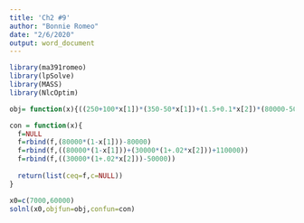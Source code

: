 ---
title: 'Ch2 #9'
author: "Bonnie Romeo"
date: "2/6/2020"
output: word_document
---

```{r setup, include=FALSE}
library(ma391romeo)
library(lpSolve)
library(MASS)
library(NlcOptim)
```

```{r, eval = FALSE}
obj= function(x){((250+100*x[1])*(350-50*x[1])+(1.5+0.1*x[2])*(80000-5000*x[2]-1000*x[1]))*-1}

con = function(x){
  f=NULL
  f=rbind(f,(80000*(1-x[1]))-80000)
  f=rbind(f,((80000*(1-x[1]))+(30000*(1+.02*x[2]))+110000))
  f=rbind(f,((30000*(1+.02*x[2]))-50000))
      
  return(list(ceq=f,c=NULL))
}

x0=c(7000,60000)
solnl(x0,objfun=obj,confun=con)

```

